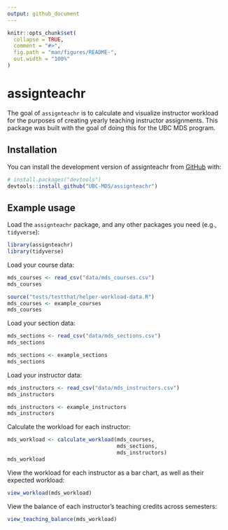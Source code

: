 ```yaml
---
output: github_document
---
```


<!-- README.md is generated from README.Rmd. Please edit that file -->

```r
knitr::opts_chunk$set(
  collapse = TRUE,
  comment = "#>",
  fig.path = "man/figures/README-",
  out.width = "100%"
)
```

# assignteachr

<!-- badges: start -->
<!-- badges: end -->

The goal of `assignteachr` is to calculate and visualize instructor 
workload for the purposes of creating yearly teaching instructor assignments.
This package was built with the goal of doing this for the UBC MDS program.

## Installation

You can install the development version of assignteachr from [GitHub](https://github.com/) with:

``` r
# install.packages("devtools")
devtools::install_github("UBC-MDS/assignteachr")
```

## Example usage

Load the `assignteachr` package, 
and any other packages you need (e.g., `tidyverse`):

```r
library(assignteachr)
library(tidyverse)
```

Load your course data:

```r
mds_courses <- read_csv("data/mds_courses.csv")
mds_courses
```

```r
source("tests/testthat/helper-workload-data.R")
mds_courses <- example_courses
mds_courses
```

Load your section data:

```r
mds_sections <- read_csv("data/mds_sections.csv")
mds_sections
```

```r
mds_sections <- example_sections
mds_sections
```

Load your instructor data:

```r
mds_instructors <- read_csv("data/mds_instructors.csv")
mds_instructors
```

```r
mds_instructors <- example_instructors
mds_instructors
```

Calculate the workload for each instructor:

```r
mds_workload <- calculate_workload(mds_courses,
                                   mds_sections,
                                   mds_instructors)
mds_workload
```

View the workload for each instructor as a bar chart, 
as well as their expected workload:

```r
view_workload(mds_workload)
```

View the balance of each instructor's teaching credits across semesters:

```r
view_teaching_balance(mds_workload)
```

